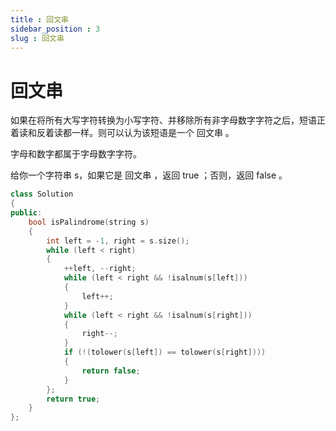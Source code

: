 ```yaml
---
title : 回文串
sidebar_position : 3
slug : 回文串
---
```

# 回文串
如果在将所有大写字符转换为小写字符、并移除所有非字母数字字符之后，短语正着读和反着读都一样。则可以认为该短语是一个 回文串 。

字母和数字都属于字母数字字符。

给你一个字符串 s，如果它是 回文串 ，返回 true ；否则，返回 false 。
```cpp
class Solution
{
public:
    bool isPalindrome(string s)
    {
        int left = -1, right = s.size();
        while (left < right)
        {
            ++left, --right;
            while (left < right && !isalnum(s[left]))
            {
                left++;
            }
            while (left < right && !isalnum(s[right]))
            {
                right--;
            }
            if (!(tolower(s[left]) == tolower(s[right])))
            {
                return false;
            }
        };
        return true;
    }
};
```